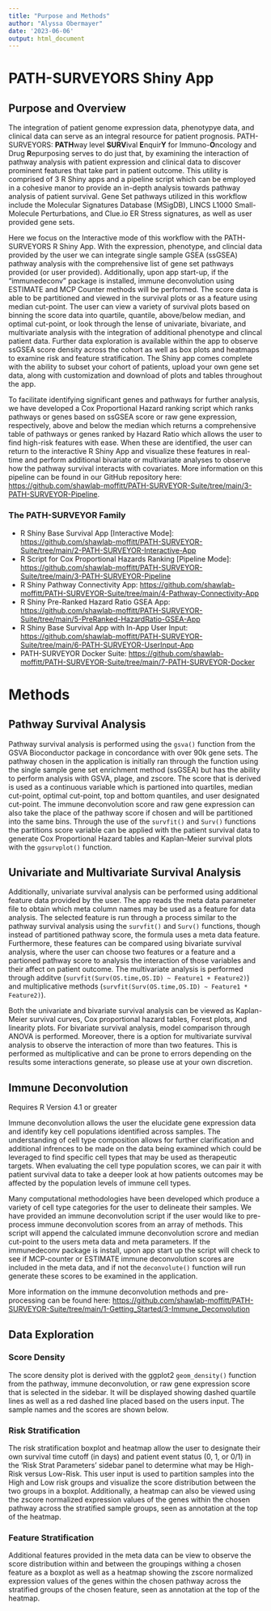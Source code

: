 ```yaml
---
title: "Purpose and Methods"
author: "Alyssa Obermayer"
date: '2023-06-06'
output: html_document
---
```


# PATH-SURVEYORS Shiny App

## Purpose and Overview

The integration of patient genome expression data, phenotypye data, and clinical data can serve as an integral resource for patient prognosis. PATH-SURVEYORS: **PATH**way level **SURV**ival **E**nquir**Y** for Immuno-**O**ncology and Drug **R**epurposing serves to do just that, by examining the interaction of pathway analysis with patient expression and clinical data to discover prominent features that take part in patient outcome. This utility is comprised of 3 R Shiny apps and a pipeline script which can be employed in a cohesive manor to provide an in-depth analysis towards pathway analysis of patient survival. Gene Set pathways utilized in this workflow include the Molecular Signatures Database (MSigDB), LINCS L1000 Small-Molecule Perturbations, and Clue.io ER Stress signatures, as well as user provided gene sets.

Here we focus on the Interactive mode of this workflow with the PATH-SURVEYORS R Shiny App. With the expression, phenotype, and clincial data provided by the user we can integrate single sample GSEA (ssGSEA) pathway analysis with the comprehensive list of gene set pathways provided (or user provided). Additionally, upon app start-up, if the "immunedeconv" package is installed, immune deconvolution using ESTIMATE and MCP Counter methods will be performed. The score data is able to be partitioned and viewed in the survival plots or as a feature using median cut-point. The user can view a variety of survival plots based on binning the score data into quartile, quantile, above/below median, and optimal cut-point, or look through the lense of univariate, bivariate, and multivariate analysis with the integration of additional phenotype and clincal patient data. Further data exploration is available within the app to observe ssGSEA score density across the cohort as well as box plots and heatmaps to examine risk and feature stratification. The Shiny app comes complete with the ability to subset your cohort of patients, upload your own gene set data, along with customization and download of plots and tables throughout the app.

To facilitate identifying significant genes and pathways for further analysis, we have developed a Cox Proportional Hazard ranking script which ranks pathways or genes based on ssGSEA score or raw gene expression, respectively, above and below the median which returns a comprehensive table of pathways or genes ranked by Hazard Ratio which allows the user to find high-risk features with ease. When these are identified, the user can return to the interactive R Shiny App and visualize these features in real-time and perform additional bivariate or multivariate analyses to observe how the pathway survival interacts with covariates. More information on this pipeline can be found in our GitHub repository here: <https://github.com/shawlab-moffitt/PATH-SURVEYOR-Suite/tree/main/3-PATH-SURVEYOR-Pipeline>.

### The PATH-SURVEYOR Family

-   R Shiny Base Survival App [Interactive Mode]: <https://github.com/shawlab-moffitt/PATH-SURVEYOR-Suite/tree/main/2-PATH-SURVEYOR-Interactive-App>
-   R Script for Cox Proportional Hazards Ranking [Pipeline Mode]: <https://github.com/shawlab-moffitt/PATH-SURVEYOR-Suite/tree/main/3-PATH-SURVEYOR-Pipeline>
-   R Shiny Pathway Connectivity App: <https://github.com/shawlab-moffitt/PATH-SURVEYOR-Suite/tree/main/4-Pathway-Connectivity-App>
-   R Shiny Pre-Ranked Hazard Ratio GSEA App: <https://github.com/shawlab-moffitt/PATH-SURVEYOR-Suite/tree/main/5-PreRanked-HazardRatio-GSEA-App>
-   R Shiny Base Survival App with In-App User Input: <https://github.com/shawlab-moffitt/PATH-SURVEYOR-Suite/tree/main/6-PATH-SURVEYOR-UserInput-App>
-   PATH-SURVEYOR Docker Suite: <https://github.com/shawlab-moffitt/PATH-SURVEYOR-Suite/tree/main/7-PATH-SURVEYOR-Docker>

# Methods

## Pathway Survival Analysis

Pathway survival analysis is performed using the `gsva()` function from the GSVA Bioconductor package in concordance with over 90k gene sets. The pathway chosen in the application is initially ran through the function using the single sample gene set enrichment method (ssGSEA) but has the ability to perform analysis with GSVA, plage, and zscore. The score that is derived is used as a continuous variable which is partioned into quartiles, median cut-point, optimal cut-point, top and bottom quantiles, and user designated cut-point. The immune deconvolution score and raw gene expression can also take the place of the pathway score if chosen and will be partitioned into the same bins. Through the use of the `survfit()` and `Surv()` functions the partitions score variable can be applied with the patient survival data to generate Cox Proportional Hazard tables and Kaplan-Meier survival plots with the `ggsurvplot()` function.

## Univariate and Multivariate Survival Analysis

Additionally, univariate survival analysis can be performed using additional feature data provided by the user. The app reads the meta data parameter file to obtain which meta column names may be used as a feature for data analysis. The selected feature is run through a process similar to the pathway survival analysis using the `survfit()` and `Surv()` functions, though instead of partitioned pathway score, the formula uses a meta data feature. Furthermore, these features can be compared using bivariate survival analysis, where the user can choose two features or a feature and a partioned pathway score to analysis the interaction of those variables and their affect on patient outcome. The multivariate analysis is performed through additve (`survfit(Surv(OS.time,OS.ID) ~ Feature1 + Feature2)`) and multiplicative methods (`survfit(Surv(OS.time,OS.ID) ~ Feature1 * Feature2)`).

Both the univariate and bivariate survival analysis can be viewed as Kaplan-Meier survival curves, Cox proportional hazard tables, Forest plots, and linearity plots. For bivariate survival analysis, model comparison through ANOVA is performed. Moreover, there is a option for multivariate survival analysis to observe the interaction of more than two features. This is performed as multiplicative and can be prone to errors depending on the results some interactions generate, so please use at your own discretion.

## Immune Deconvolution

Requires R Version 4.1 or greater

Immune deconvolution allows the user the elucidate gene expression data and identify key cell populations identified across samples. The understanding of cell type composition allows for further clarification and additional infrences to be made on the data being examined which could be leveraged to find specific cell types that may be used as therapeutic targets. When evaluating the cell type population scores, we can pair it with patient survival data to take a deeper look at how patients outcomes may be affected by the population levels of immune cell types.

Many computational methodologies have been developed which produce a variety of cell type categories for the user to delineate their samples. We have provided an immune deconvolution script if the user would like to pre-process immune deconvolution scores from an array of methods. This script will append the calculated immune deconvolution scrore and median cut-point to the users meta data and meta parameters. If the immunedeconv package is install, upon app start up the script will check to see if MCP-counter or ESTIMATE immune deconvolution scores are included in the meta data, and if not the `deconvolute()` function will run generate these scores to be examined in the application.

More information on the immune deconvolution methods and pre-processing can be found here: <https://github.com/shawlab-moffitt/PATH-SURVEYOR-Suite/tree/main/1-Getting_Started/3-Immune_Deconvolution>

## Data Exploration

### Score Density

The score density plot is derived with the ggplot2 `geom_density()` function from the pathway, immune deconvolution, or raw gene expression score that is selected in the sidebar. It will be displayed showing dashed quartile lines as well as a red dashed line placed based on the users input. The sample names and the scores are shown below.

### Risk Stratification

The risk stratification boxplot and heatmap allow the user to designate their own survival time cutoff (in days) and patient event status (0, 1, or 0/1) in the 'Risk Strat Parameters' sidebar panel to determine what may be High-Risk versus Low-Risk. This user input is used to partition samples into the High and Low risk groups and visualize the score distribution between the two groups in a boxplot. Additionally, a heatmap can also be viewed using the zscore normalized expression values of the genes within the chosen pathway across the stratified sample groups, seen as annotation at the top of the heatmap.

### Feature Stratification

Additional features provided in the meta data can be view to observe the score distribution within and between the groupings withing a chosen feature as a boxplot as well as a heatmap showing the zscore normalized expression values of the genes within the chosen pathway across the stratified groups of the chosen feature, seen as annotation at the top of the heatmap.
